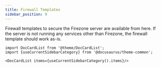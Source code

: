 ```yaml
---
title: Firewall Templates
sidebar_position: 9
---
```


Firewall templates to secure the Firezone server are available from here. If
the server is not running any services other than Firezone, the firewall
template should work as-is.

```mdx-code-block
import DocCardList from '@theme/DocCardList';
import {useCurrentSidebarCategory} from '@docusaurus/theme-common';

<DocCardList items={useCurrentSidebarCategory().items}/>
```

